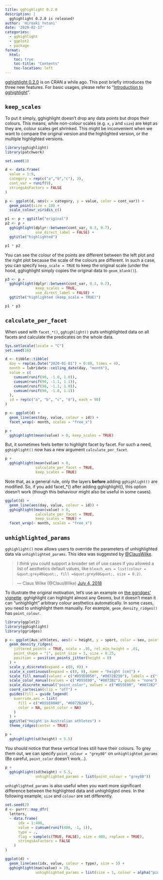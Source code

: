 ```yaml
---
title: gghighlight 0.2.0
description: |
  gghighlight 0.2.0 is released!
author: 'Hiroaki Yutani'
date: '2020-02-17'
categories:
  - gghighlight
  - ggplot2
  - package
format:
  html:
    toc: true
    toc-title: "Contents"
    toc-location: left
---
```


[gghighlight 0.2.0](https://yutannihilation.github.io/gghighlight/news/index.html#gghighlight-020) is on CRAN a while ago. This post briefly introduces the three new features. For basic usages, please refer to "[Introduction to gghighlight](https://yutannihilation.github.io/gghighlight/articles/gghighlight.html)".

## `keep_scales`

To put it simply, gghighlight doesn't drop any data points but drops their colours. This means, while non-colour scales (e.g. `x`, `y` and `size`) are kept as they are, colour scales get shrinked. This might be inconvenient when we want to compare the original version and the highlighted version, or the multiple highlighted versions.

```r
library(gghighlight)
library(patchwork)

set.seed(3)

d <- data.frame(
  value = 1:9,
  category = rep(c("a","b","c"), 3),
  cont_var = runif(9),
  stringsAsFactors = FALSE
)

p <- ggplot(d, aes(x = category, y = value, color = cont_var)) +
  geom_point(size = 10) +
  scale_colour_viridis_c()

p1 <- p + ggtitle("original")
p2 <- p + 
  gghighlight(dplyr::between(cont_var, 0.3, 0.7),
              use_direct_label = FALSE) +
  ggtitle("highlighted")

p1 * p2
```

You can see the colour of the points are different between the left plot and the right plot because the scale of the colours are different. In such a case, you can specify `keep_scale = TRUE` to keep the original scale (under the hood, gghighlight simply copies the original data to `geom_blank()`).

```r
p3 <- p +
  gghighlight(dplyr::between(cont_var, 0.3, 0.7),
              keep_scales = TRUE,
              use_direct_label = FALSE) +
  ggtitle("highlighted (keep_scale = TRUE)")

p1 * p3
```

## `calculate_per_facet`

When used with `facet_*()`, `gghighlight()` puts unhighlighted data on all facets and calculate the predicates on the whole data.

```r
Sys.setlocale(locale = "C")
set.seed(16)

d <- tibble::tibble(
  day = rep(as.Date("2020-01-01") + 0:89, times = 4),
  month = lubridate::ceiling_date(day, "month"),
  value = c(
    cumsum(runif(90, -1.0, 1.0)),
    cumsum(runif(90, -1.1, 1.1)),
    cumsum(runif(90, -1.1, 1.0)),
    cumsum(runif(90, -1.0, 1.1))
  ),
  id = rep(c("a", "b", "c", "d"), each = 90)
)

p <- ggplot(d) +
  geom_line(aes(day, value, colour = id)) +
  facet_wrap(~ month, scales = "free_x")

p + 
  gghighlight(mean(value) > 0, keep_scales = TRUE)
```

But, it sometimes feels better to highlight facet by facet. For such a need, `gghighlight()` now has a new argument `calculate_per_facet`.

```r
p + 
  gghighlight(mean(value) > 0,
              calculate_per_facet = TRUE,
              keep_scales = TRUE)
```

Note that, as a general rule, only the layers **before** adding `gghighlight()` are modified. So, if you add facet\_\*() after adding gghighlight(), this option doesn't work (though this behaviour might also be useful in some cases).

```r
ggplot(d) +
  geom_line(aes(day, value, colour = id)) +
  gghighlight(mean(value) > 0,
              calculate_per_facet = TRUE,
              keep_scales = TRUE) +
  facet_wrap(~ month, scales = "free_x")
```

## `unhighlighted_params`

`gghighlight()` now allows users to override the parameters of unhighlighted data via `unhighlighted_params`. This idea was suggested by [\@ClausWilke](https://twitter.com/ClausWilke/status/1014529225402003456).

<blockquote class="twitter-tweet">

<p lang="en" dir="ltr">

I *think* you could support a broader set of use cases if you allowed a list of aesthetics default values, like `bleach_aes = list(colour = &quot;grey40&quot;, fill =&quot;grey80&quot;, size = 0.2)`.

</p>

--- Claus Wilke (@ClausWilke) <a href="https://twitter.com/ClausWilke/status/1014529225402003456?ref_src=twsrc%5Etfw">July 4, 2018</a>

</blockquote>

```{=html}
<script async src="https://platform.twitter.com/widgets.js" charset="utf-8"></script>
```
To illustrate the original motivation, let's use an example on [the ggridges' vignette](https://cran.r-project.org/web/packages/ggridges/vignettes/gallery.html). gghighlight can highlight almost any Geoms, but it doesn't mean it can "unhighlight" arbitrary colour aesthetics automatically. In some cases, you need to unhighlight them manually. For example, `geom_density_ridges()` has `point_colour`.

```r
library(ggplot2)
library(gghighlight)
library(ggridges)

p <- ggplot(Aus_athletes, aes(x = height, y = sport, color = sex, point_color = sex, fill = sex)) +
  geom_density_ridges(
    jittered_points = TRUE, scale = .95, rel_min_height = .01,
    point_shape = "|", point_size = 3, size = 0.25,
    position = position_points_jitter(height = 0)
  ) +
  scale_y_discrete(expand = c(0, 0)) +
  scale_x_continuous(expand = c(0, 0), name = "height [cm]") +
  scale_fill_manual(values = c("#D55E0050", "#0072B250"), labels = c("female", "male")) +
  scale_color_manual(values = c("#D55E00", "#0072B2"), guide = "none") +
  scale_discrete_manual("point_color", values = c("#D55E00", "#0072B2"), guide = "none") +
  coord_cartesian(clip = "off") +
  guides(fill = guide_legend(
    override.aes = list(
      fill = c("#D55E00A0", "#0072B2A0"),
      color = NA, point_color = NA)
    )
  ) +
  ggtitle("Height in Australian athletes") +
  theme_ridges(center = TRUE)

p + 
  gghighlight(sd(height) < 5.5)
```

You should notice that these vertical lines still have their colours. To grey them out, we can specify `point_colour = "grey80"` on `unhighlighted_params` (Be careful, `point_color` doesn't work...).

```r
p + 
  gghighlight(sd(height) < 5.5, 
              unhighlighted_params = list(point_colour = "grey80"))
```

`unhighlighted_params` is also useful when you want more significant difference between the highlighted data and unhighligted ones. In the following example, `size` and `colour` are set differently.

```r
set.seed(2)
d <- purrr::map_dfr(
  letters,
  ~ data.frame(
      idx = 1:400,
      value = cumsum(runif(400, -1, 1)),
      type = .,
      flag = sample(c(TRUE, FALSE), size = 400, replace = TRUE),
      stringsAsFactors = FALSE
    )
)

ggplot(d) +
  geom_line(aes(idx, value, colour = type), size = 5) +
  gghighlight(max(value) > 19,
              unhighlighted_params = list(size = 1, colour = alpha("pink", 0.4)))
```
